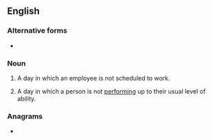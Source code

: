 ==English==

===Alternative forms===
* {{l|en|off-day}}

===Noun===
{{en-noun}}

# A day in which an employee is not scheduled to work.
#: {{ux|en|Until they gain a little seniority at this hospital, newly hired nurses need not expect to have two consecutive '''off days'''.}}
# A day in which a person is not [[perform]]ing up to their usual level of ability.
#: {{ux|en|I understand any pitcher can have an '''off day''' but walking four batters in one inning is ridiculous!}}

===Anagrams===
* {{anagrams|en|a=adffoy|day off}}